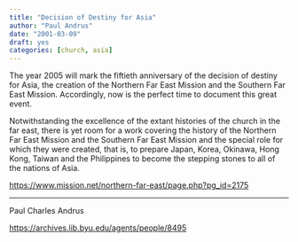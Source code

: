 ```yaml
---
title: "Decision of Destiny for Asia"
author: "Paul Andrus"
date: "2001-03-09"
draft: yes
categories: [church, asia]
---
```


The year 2005 will mark the fiftieth anniversary of the decision of destiny for Asia, the creation of the Northern Far East Mission and the Southern Far East Mission. Accordingly, now is the perfect time to document this great event.

Notwithstanding the excellence of the extant histories of the church in the far east, there is yet room for a work covering the history of the Northern Far East Mission and the Southern Far East Mission and the special role for which they were created, that is, to prepare Japan, Korea, Okinawa, Hong Kong, Taiwan and the Philippines to become the stepping stones to all of the nations of Asia.

<https://www.mission.net/northern-far-east/page.php?pg_id=2175>

------------------------------------------------------------------------

Paul Charles Andrus

<https://archives.lib.byu.edu/agents/people/8495>

